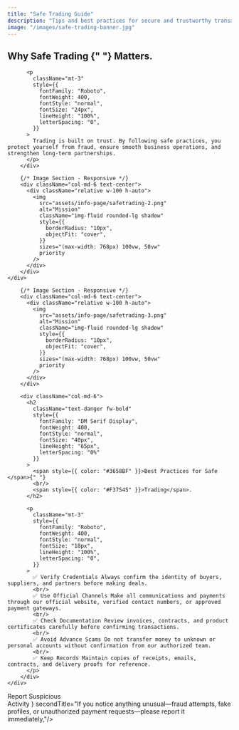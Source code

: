 ```yaml
---
title: "Safe Trading Guide"
description: "Tips and best practices for secure and trustworthy transactions"
image: "/images/safe-trading-banner.jpg"
---
```


<InfoPageTwo />
 <section className="container py-5">
      <div className="row align-items-center">
        <div className="col-md-6">
          <h2
            className="text-danger fw-bold"
            style={{
              fontFamily: "DM Serif Display",
              fontWeight: 400,
              fontStyle: "normal",
              fontSize: "60px",
              lineHeight: "65px",
              letterSpacing: "0%"
            }}
          >
            <span style={{ color: "#3658BF" }}>Why Safe Trading </span>{" "}
            <span style={{ color: "#F37545" }}>Matters</span>.
          </h2>

          <p
            className="mt-3"
            style={{
              fontFamily: "Roboto",
              fontWeight: 400,
              fontStyle: "normal",
              fontSize: "24px",
              lineHeight: "100%",
              letterSpacing: "0",
            }}
          >
            Trading is built on trust. By following safe practices, you protect yourself from fraud, ensure smooth business operations, and strengthen long-term partnerships.
          </p>
        </div>

        {/* Image Section - Responsive */}
        <div className="col-md-6 text-center">
          <div className="relative w-100 h-auto">
            <img
              src="assets/info-page/safetrading-2.png"
              alt="Mission"
              className="img-fluid rounded-lg shadow"
              style={{
                borderRadius: "10px",
                objectFit: "cover",
              }}
              sizes="(max-width: 768px) 100vw, 50vw"
              priority
            />
          </div>
        </div>
    </div>
</section>
<section className="container py-5">
      <div className="row align-items-center">
    
        {/* Image Section - Responsive */}
        <div className="col-md-6 text-center">
          <div className="relative w-100 h-auto">
            <img
              src="assets/info-page/safetrading-3.png"
              alt="Mission"
              className="img-fluid rounded-lg shadow"
              style={{
                borderRadius: "10px",
                objectFit: "cover",
              }}
              sizes="(max-width: 768px) 100vw, 50vw"
              priority
            />
          </div>
        </div>

        <div className="col-md-6">
          <h2
            className="text-danger fw-bold"
            style={{
              fontFamily: "DM Serif Display",
              fontWeight: 400,
              fontStyle: "normal",
              fontSize: "40px",
              lineHeight: "65px",
              letterSpacing: "0%"
            }}
          >
            <span style={{ color: "#3658BF" }}>Best Practices for Safe </span>{" "}
            <br/>
            <span style={{ color: "#F37545" }}>Trading</span>.
          </h2>

          <p
            className="mt-3"
            style={{
              fontFamily: "Roboto",
              fontWeight: 400,
              fontStyle: "normal",
              fontSize: "18px",
              lineHeight: "100%",
              letterSpacing: "0",
            }}
          >
            ✅ Verify Credentials Always confirm the identity of buyers, suppliers, and partners before making deals.
            <br/>
            ✅ Use Official Channels Make all communications and payments through our official website, verified contact numbers, or approved payment gateways.
            <br/>
            ✅ Check Documentation Review invoices, contracts, and product certificates carefully before confirming transactions.
            <br/>
            ✅ Avoid Advance Scams Do not transfer money to unknown or personal accounts without confirmation from our authorized team.
            <br/>
            ✅ Keep Records Maintain copies of receipts, emails, contracts, and delivery proofs for reference.
          </p>
        </div>
    </div>
</section>
<InfoFooter title={<h2
      className="fw-bold"
      style={{
        fontWeight: 400,
        fontSize: "clamp(36px, 5vw, 50px)",
        lineHeight: "1.1",
        color: "#3658BF",
        marginBottom: 0,
      }}
    >
      <span style={{ color: "#3658BF" }}>Report Suspicious </span>
      <br />
      <span style={{ color: "#F26052" }}>Activity</span>
    </h2>} secondTitle="If you notice anything unusual—fraud attempts, fake profiles, or unauthorized payment requests—please report it immediately,"/>